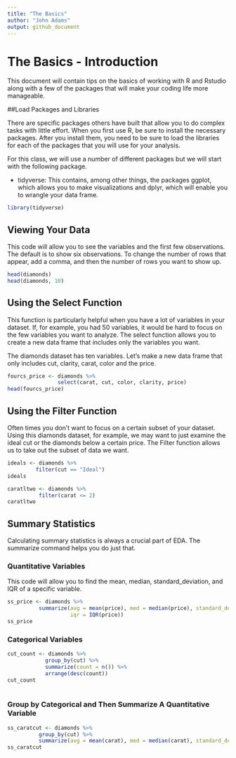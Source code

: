 ```yaml
---
title: "The Basics"
author: "John Adams"
output: github_document
---
```


# The Basics - Introduction

This document will contain tips on the basics of working with R and Rstudio along with a few of the packages that will make your coding life more manageable. 

##Load Packages and Libraries

There are specific packages others have built that allow you to do complex tasks with little effort. When you first use R, be sure to install the necessary packages. After you install them, you need to be sure to load the libraries for each of the packages that you will use for your analysis.   

For this class, we will use a number of different packages but we will start with the following package. 

- tidyverse: This contains, among other things, the packages ggplot, which allows you to make visualizations and dplyr, which will enable you to wrangle your data frame. 

```r
library(tidyverse)
```

## Viewing Your Data

This code will allow you to see the variables and the first few observations. The default is to show six observations. To change the number of rows that appear, add a comma, and then the number of rows you want to show up.

```r
head(diamonds)
head(diamonds, 10)
```

## Using the Select Function
This function is particularly helpful when you have a lot of variables in your dataset. If, for example, you had 50 variables, it would be hard to focus on the few variables you want to analyze. The select function allows you to create a new data frame that includes only the variables you want.

The diamonds dataset has ten variables. Let's make a new data frame that only includes cut, clarity, carat, color and the price.
```r

fourcs_price <- diamonds %>%
                select(carat, cut, color, clarity, price)
head(fourcs_price)
```

## Using the Filter Function

Often times you don't want to focus on a certain subset of your dataset. Using this diamonds dataset, for example, we may want to just examine the ideal cut or the diamonds below a certain price. The Filter function allows us to take out the subset of data we want.

```r

ideals <- diamonds %>%
         filter(cut == "Ideal")
ideals

caratltwo <- diamonds %>%
          filter(carat <= 2)
caratltwo
```

## Summary Statistics 
Calculating summary statistics is always a crucial part of EDA. The summarize command helps you do just that.

### Quantitative Variables 
This code will allow you to find the mean, median, standard_deviation, and IQR of a specific variable.
```r
ss_price <- diamonds %>% 
          summarize(avg = mean(price), med = median(price), standard_dev = sd(price), 
                    iqr = IQR(price))
ss_price

```

### Categorical Variables

```r
cut_count <- diamonds %>%
            group_by(cut) %>%
            summarize(count = n()) %>%
            arrange(desc(count))
cut_count
            
```

### Group by Categorical and Then Summarize A Quantitative Variable

```r
ss_caratcut <- diamonds %>% 
          group_by(cut) %>%
          summarize(avg = mean(carat), med = median(carat), standard_dev = sd(carat), iqr = IQR(carat))
ss_caratcut
```



